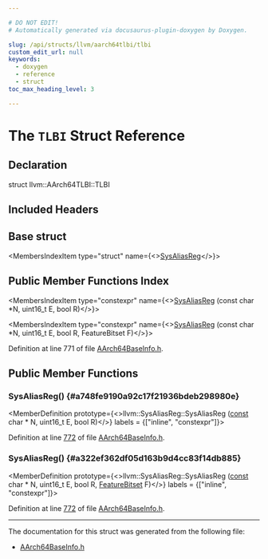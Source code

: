 ```yaml
---

# DO NOT EDIT!
# Automatically generated via docusaurus-plugin-doxygen by Doxygen.

slug: /api/structs/llvm/aarch64tlbi/tlbi
custom_edit_url: null
keywords:
  - doxygen
  - reference
  - struct
toc_max_heading_level: 3

---
```





# The `TLBI` Struct Reference

<DoxygenPage pluginConfig={pluginConfig}>



## Declaration

<CodeBlock>struct llvm::AArch64TLBI::TLBI</CodeBlock>

## Included Headers

<IncludesList>
<IncludesListItem
  filePath="Target/AArch64/Utils/AArch64BaseInfo.h"
  permalink="/docs/api/files/lib/lib/target/lib/target/aarch64/lib/target/aarch64/utils/aarch64baseinfo-h"
  isLocal="true" />
</IncludesList>

## Base struct

<MembersIndex>

<MembersIndexItem
  type="struct"
  name={<><a href="/docs/api/structs/llvm/sysaliasreg">SysAliasReg</a></>}>
</MembersIndexItem>

</MembersIndex>

## Public Member Functions Index

<MembersIndex>

<MembersIndexItem
  type="constexpr"
  name={<><a href="#a748fe9190a92c17f21936bdeb298980e">SysAliasReg</a> (const char &#42;N, uint16&#95;t E, bool R)</>}>
</MembersIndexItem>

<MembersIndexItem
  type="constexpr"
  name={<><a href="#a322ef362df05d163b9d4cc83f14db885">SysAliasReg</a> (const char &#42;N, uint16&#95;t E, bool R, FeatureBitset F)</>}>
</MembersIndexItem>

</MembersIndex>


Definition at line 771 of file <a href="/docs/api/files/lib/lib/target/lib/target/aarch64/lib/target/aarch64/utils/aarch64baseinfo-h">AArch64BaseInfo.h</a>.

<SectionDefinition>

## Public Member Functions

### SysAliasReg() {#a748fe9190a92c17f21936bdeb298980e}

<MemberDefinition
  prototype={<>llvm::SysAliasReg::SysAliasReg (<a href="/docs/api/files/lib/lib/target/lib/target/aarch64/aarch64promoteconstant-cpp/#a90f8350fecae261c25be85d38b451bff">const</a> char &#42; N, uint16&#95;t E, bool R)</>}
  labels = {["inline", "constexpr"]}>

Definition at line <a href="/docs/api/files/lib/lib/target/lib/target/aarch64/lib/target/aarch64/utils/aarch64baseinfo-h/#l00772">772</a> of file <a href="/docs/api/files/lib/lib/target/lib/target/aarch64/lib/target/aarch64/utils/aarch64baseinfo-h">AArch64BaseInfo.h</a>.
</MemberDefinition>

### SysAliasReg() {#a322ef362df05d163b9d4cc83f14db885}

<MemberDefinition
  prototype={<>llvm::SysAliasReg::SysAliasReg (<a href="/docs/api/files/lib/lib/target/lib/target/aarch64/aarch64promoteconstant-cpp/#a90f8350fecae261c25be85d38b451bff">const</a> char &#42; N, uint16&#95;t E, bool R, <a href="/docs/api/classes/llvm/featurebitset">FeatureBitset</a> F)</>}
  labels = {["inline", "constexpr"]}>

Definition at line <a href="/docs/api/files/lib/lib/target/lib/target/aarch64/lib/target/aarch64/utils/aarch64baseinfo-h/#l00772">772</a> of file <a href="/docs/api/files/lib/lib/target/lib/target/aarch64/lib/target/aarch64/utils/aarch64baseinfo-h">AArch64BaseInfo.h</a>.
</MemberDefinition>

</SectionDefinition>

<hr/>

The documentation for this struct was generated from the following file:

<ul>
<li><a href="/docs/api/files/lib/lib/target/lib/target/aarch64/lib/target/aarch64/utils/aarch64baseinfo-h">AArch64BaseInfo.h</a></li>
</ul>

</DoxygenPage>
